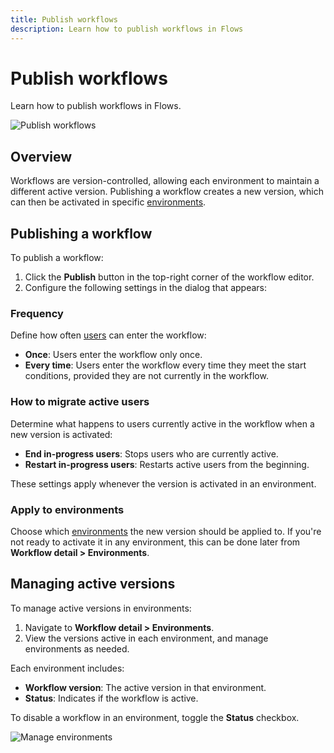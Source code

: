 ```yaml
---
title: Publish workflows
description: Learn how to publish workflows in Flows
---
```


# Publish workflows

Learn how to publish workflows in Flows.

![Publish workflows](/workflows/publish.png)

## Overview

Workflows are version-controlled, allowing each environment to maintain a different active version. Publishing a workflow creates a new version, which can then be activated in specific [environments](/organization-setup/environments).

## Publishing a workflow

To publish a workflow:

1. Click the **Publish** button in the top-right corner of the workflow editor.
2. Configure the following settings in the dialog that appears:

### Frequency

Define how often [users](/users) can enter the workflow:

- **Once**: Users enter the workflow only once.
- **Every time**: Users enter the workflow every time they meet the start conditions, provided they are not currently in the workflow.

### How to migrate active users

Determine what happens to users currently active in the workflow when a new version is activated:

- **End in-progress users**: Stops users who are currently active.
- **Restart in-progress users**: Restarts active users from the beginning.

These settings apply whenever the version is activated in an environment.

### Apply to environments

Choose which [environments](/organization-setup/environments) the new version should be applied to. If you're not ready to activate it in any environment, this can be done later from **Workflow detail > Environments**.

## Managing active versions

To manage active versions in environments:

1. Navigate to **Workflow detail > Environments**.
2. View the versions active in each environment, and manage environments as needed.

Each environment includes:

- **Workflow version**: The active version in that environment.
- **Status**: Indicates if the workflow is active.

To disable a workflow in an environment, toggle the **Status** checkbox.

![Manage environments](/workflows/manage-environments.png)
